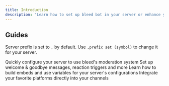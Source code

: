 ```yaml
---
title: Introduction
description: 'Learn how to set up bleed bot in your server or enhance your everyday use with commands & more.'
---
```


## Guides

<Info>Server prefix is set to `,` by default. Use `,prefix set (symbol)` to change it for your server.</Info>

<CardGroup cols={2}>
  <Card
    title="Moderation Setup"
    icon="hammer"
    href="/guides/moderation"
  >
    Quickly configure your server to use bleed's moderation system
  </Card>
  <Card
    title="Server Configuration"
    icon="gear"
    href="https://mintlify.com/docs/api-playground/openapi"
  >
    Set up welcome & goodbye messages, reaction triggers and more
  </Card>
  <Card
    title="Embed Scripting"
    icon="code"
    href="https://mintlify.com/docs/components/accordion"
  >
    Learn how to build embeds and use variables for your server's configurations
  </Card>
  <Card
    title="Social Media Integrations"
    icon="share-nodes"
    href="https://mintlify.com/customers"
  >
    Integrate your favorite platforms directly into your channels
  </Card>
</CardGroup>

